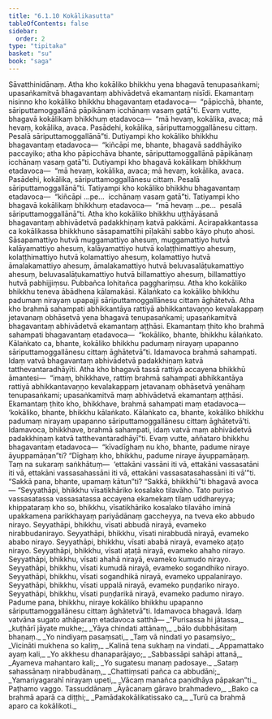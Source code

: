 ```yaml
---
title: "6.1.10 Kokālikasutta"
tableOfContents: false
sidebar:
  order: 2
type: "tipitaka"
basket: "su"
book: "saga"
---
```



<DynamicBreadcrumb />

<Division number="181" book="saga">

<Paragraph number="1079" book="saga">
Sāvatthinidānaṃ. Atha kho kokāliko bhikkhu yena bhagavā tenupasaṅkami; upasaṅkamitvā bhagavantaṃ abhivādetvā ekamantaṃ nisīdi. Ekamantaṃ nisinno kho kokāliko bhikkhu bhagavantaṃ etadavoca—  “pāpicchā, bhante, sāriputtamoggallānā pāpikānaṃ icchānaṃ vasaṃ gatā”ti. Evaṃ vutte, bhagavā kokālikaṃ bhikkhuṃ etadavoca—  “mā hevaṃ, kokālika, avaca; mā hevaṃ, kokālika, avaca. Pasādehi, kokālika, sāriputtamoggallānesu cittaṃ. Pesalā sāriputtamoggallānā”ti. Dutiyampi kho kokāliko bhikkhu bhagavantaṃ etadavoca—  “kiñcāpi me, bhante, bhagavā saddhāyiko paccayiko; atha kho pāpicchāva bhante, sāriputtamoggallānā pāpikānaṃ icchānaṃ vasaṃ gatā”ti. Dutiyampi kho bhagavā kokālikaṃ bhikkhuṃ etadavoca—  “mā hevaṃ, kokālika, avaca; mā hevaṃ, kokālika, avaca. Pasādehi, kokālika, sāriputtamoggallānesu cittaṃ. Pesalā sāriputtamoggallānā”ti. Tatiyampi kho kokāliko bhikkhu bhagavantaṃ etadavoca—  “kiñcāpi …pe…  icchānaṃ vasaṃ gatā”ti. Tatiyampi kho bhagavā kokālikaṃ bhikkhuṃ etadavoca—  “mā hevaṃ …pe…  pesalā sāriputtamoggallānā”ti.
</Paragraph>

<Paragraph number="1080" book="saga">
Atha kho kokāliko bhikkhu uṭṭhāyāsanā bhagavantaṃ abhivādetvā padakkhiṇaṃ katvā pakkāmi. Acirapakkantassa ca kokālikassa bhikkhuno sāsapamattīhi pīḷakāhi sabbo kāyo phuṭo ahosi. Sāsapamattiyo hutvā muggamattiyo ahesuṃ, muggamattiyo hutvā kalāyamattiyo ahesuṃ, kalāyamattiyo hutvā kolaṭṭhimattiyo ahesuṃ, kolaṭṭhimattiyo hutvā kolamattiyo ahesuṃ, kolamattiyo hutvā āmalakamattiyo ahesuṃ, āmalakamattiyo hutvā beluvasalāṭukamattiyo ahesuṃ, beluvasalāṭukamattiyo hutvā billamattiyo ahesuṃ, billamattiyo hutvā pabhijjiṃsu. Pubbañca lohitañca pagghariṃsu. Atha kho kokāliko bhikkhu teneva ābādhena kālamakāsi. Kālaṅkato ca kokāliko bhikkhu padumaṃ nirayaṃ upapajji sāriputtamoggallānesu cittaṃ āghātetvā.
</Paragraph>

<Paragraph number="1081" book="saga">
Atha kho brahmā sahampati abhikkantāya rattiyā abhikkantavaṇṇo kevalakappaṃ jetavanaṃ obhāsetvā yena bhagavā tenupasaṅkami; upasaṅkamitvā bhagavantaṃ abhivādetvā ekamantaṃ aṭṭhāsi. Ekamantaṃ ṭhito kho brahmā sahampati bhagavantaṃ etadavoca—  “kokāliko, bhante, bhikkhu kālaṅkato. Kālaṅkato ca, bhante, kokāliko bhikkhu padumaṃ nirayaṃ upapanno sāriputtamoggallānesu cittaṃ āghātetvā”ti. Idamavoca brahmā sahampati. Idaṃ vatvā bhagavantaṃ abhivādetvā padakkhiṇaṃ katvā tatthevantaradhāyīti.
</Paragraph>

<Paragraph number="1082" book="saga">
Atha kho bhagavā tassā rattiyā accayena bhikkhū āmantesi—  “imaṃ, bhikkhave, rattiṃ brahmā sahampati abhikkantāya rattiyā abhikkantavaṇṇo kevalakappaṃ jetavanaṃ obhāsetvā yenāhaṃ tenupasaṅkami; upasaṅkamitvā maṃ abhivādetvā ekamantaṃ aṭṭhāsi. Ekamantaṃ ṭhito kho, bhikkhave, brahmā sahampati maṃ etadavoca—  ‘kokāliko, bhante, bhikkhu kālaṅkato. Kālaṅkato ca, bhante, kokāliko bhikkhu padumaṃ nirayaṃ upapanno sāriputtamoggallānesu cittaṃ āghātetvā’ti. Idamavoca, bhikkhave, brahmā sahampati, idaṃ vatvā maṃ abhivādetvā padakkhiṇaṃ katvā tatthevantaradhāyī”ti.
</Paragraph>

<Paragraph number="1083" book="saga">
Evaṃ vutte, aññataro bhikkhu bhagavantaṃ etadavoca—  “kīvadīghaṃ nu kho, bhante, padume niraye āyuppamāṇan”ti? “Dīghaṃ kho, bhikkhu, padume niraye āyuppamāṇaṃ. Taṃ na sukaraṃ saṅkhātuṃ—  ‘ettakāni vassāni iti vā, ettakāni vassasatāni iti vā, ettakāni vassasahassāni iti vā, ettakāni vassasatasahassāni iti vā’”ti. “Sakkā pana, bhante, upamaṃ kātun”ti? “Sakkā, bhikkhū”ti bhagavā avoca—
</Paragraph>

<Paragraph number="1084" book="saga">
“Seyyathāpi, bhikkhu vīsatikhāriko kosalako tilavāho. Tato puriso vassasatassa vassasatassa accayena ekamekaṃ tilaṃ uddhareyya; khippataraṃ kho so, bhikkhu, vīsatikhāriko kosalako tilavāho iminā upakkamena parikkhayaṃ pariyādānaṃ gaccheyya, na tveva eko abbudo nirayo. Seyyathāpi, bhikkhu, vīsati abbudā nirayā, evameko nirabbudanirayo. Seyyathāpi, bhikkhu, vīsati nirabbudā nirayā, evameko ababo nirayo. Seyyathāpi, bhikkhu, vīsati ababā nirayā, evameko aṭaṭo nirayo. Seyyathāpi, bhikkhu, vīsati aṭaṭā nirayā, evameko ahaho nirayo. Seyyathāpi, bhikkhu, vīsati ahahā nirayā, evameko kumudo nirayo. Seyyathāpi, bhikkhu, vīsati kumudā nirayā, evameko sogandhiko nirayo. Seyyathāpi, bhikkhu, vīsati sogandhikā nirayā, evameko uppalanirayo. Seyyathāpi, bhikkhu, vīsati uppalā nirayā, evameko puṇḍariko nirayo. Seyyathāpi, bhikkhu, vīsati puṇḍarikā nirayā, evameko padumo nirayo. Padume pana, bhikkhu, niraye kokāliko bhikkhu upapanno sāriputtamoggallānesu cittaṃ āghātetvā”ti. Idamavoca bhagavā. Idaṃ vatvāna sugato athāparaṃ etadavoca satthā—
</Paragraph>

<Paragraph number="1085" type="verses" book="saga">
_“Purisassa hi jātassa,_  
_kuṭhārī jāyate mukhe;_  
_Yāya chindati attānaṃ,_  
_bālo dubbhāsitaṃ bhaṇaṃ._  

</Paragraph>

<Paragraph number="1086" type="verses" book="saga">
_Yo nindiyaṃ pasaṃsati,_  
_Taṃ vā nindati yo pasaṃsiyo;_  
_Vicināti mukhena so kaliṃ,_  
_Kalinā tena sukhaṃ na vindati._  

</Paragraph>

<Paragraph number="1087" type="verses" book="saga">
_Appamattako ayaṃ kali,_  
_Yo akkhesu dhanaparājayo;_  
_Sabbassāpi sahāpi attanā,_  
_Ayameva mahantaro kali;_  
_Yo sugatesu manaṃ padosaye._  

</Paragraph>

<Paragraph number="1088" type="verses" book="saga">
_Sataṃ sahassānaṃ nirabbudānaṃ,_  
_Chattiṃsati pañca ca abbudāni;_  
_Yamariyagarahī nirayaṃ upeti,_  
_Vācaṃ manañca paṇidhāya pāpakan”ti._  


</Paragraph>
</Division>

<Paragraph number="1089" type="center" book="saga">
Paṭhamo vaggo.



</Paragraph>

<Paragraph number="1090" type="center" book="saga">
Tassuddānaṃ


</Paragraph>

<Paragraph number="1091" type="verses" book="saga">
_Āyācanaṃ gāravo brahmadevo,_  
_Bako ca brahmā aparā ca diṭṭhi;_  
_Pamādakokālikatissako ca,_  
_Turū ca brahmā aparo ca kokālikoti._
</Paragraph>